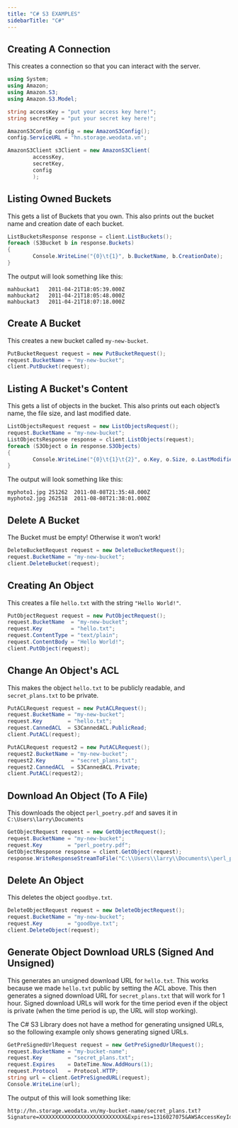 ```yaml
--- 
title: "C# S3 EXAMPLES"
sidebarTitle: "C#"
---
```


## Creating A Connection

This creates a connection so that you can interact with the server.

```cs C#
using System;
using Amazon;
using Amazon.S3;
using Amazon.S3.Model;

string accessKey = "put your access key here!";
string secretKey = "put your secret key here!";

AmazonS3Config config = new AmazonS3Config();
config.ServiceURL = "hn.storage.weodata.vn";

AmazonS3Client s3Client = new AmazonS3Client(
        accessKey,
        secretKey,
        config
        );
```

## Listing Owned Buckets 

This gets a list of Buckets that you own. This also prints out the bucket name and creation date of each bucket.

```cs C#
ListBucketsResponse response = client.ListBuckets();
foreach (S3Bucket b in response.Buckets)
{
        Console.WriteLine("{0}\t{1}", b.BucketName, b.CreationDate);
}
```

The output will look something like this:

``` Console
mahbuckat1   2011-04-21T18:05:39.000Z
mahbuckat2   2011-04-21T18:05:48.000Z
mahbuckat3   2011-04-21T18:07:18.000Z
```

## Create A Bucket

This creates a new bucket called `my-new-bucket`.

```cs C#
PutBucketRequest request = new PutBucketRequest();
request.BucketName = "my-new-bucket";
client.PutBucket(request);
```

## Listing A Bucket's Content

This gets a list of objects in the bucket. This also prints out each object’s name, the file size, and last modified date.

```cs C#
ListObjectsRequest request = new ListObjectsRequest();
request.BucketName = "my-new-bucket";
ListObjectsResponse response = client.ListObjects(request);
foreach (S3Object o in response.S3Objects)
{
        Console.WriteLine("{0}\t{1}\t{2}", o.Key, o.Size, o.LastModified);
}
```

The output will look something like this:

``` Console
myphoto1.jpg 251262  2011-08-08T21:35:48.000Z
myphoto2.jpg 262518  2011-08-08T21:38:01.000Z
```

## Delete A Bucket

<Note>
The Bucket must be empty! Otherwise it won’t work!
</Note>

```cs C#
DeleteBucketRequest request = new DeleteBucketRequest();
request.BucketName = "my-new-bucket";
client.DeleteBucket(request);
```

## Creating An Object 

This creates a file `hello.txt` with the string `"Hello World!"`.

```cs C#
PutObjectRequest request = new PutObjectRequest();
request.BucketName  = "my-new-bucket";
request.Key         = "hello.txt";
request.ContentType = "text/plain";
request.ContentBody = "Hello World!";
client.PutObject(request);
```

## Change An Object's ACL

This makes the object `hello.txt` to be publicly readable, and `secret_plans.txt` to be private.

```cs C#
PutACLRequest request = new PutACLRequest();
request.BucketName = "my-new-bucket";
request.Key        = "hello.txt";
request.CannedACL  = S3CannedACL.PublicRead;
client.PutACL(request);

PutACLRequest request2 = new PutACLRequest();
request2.BucketName = "my-new-bucket";
request2.Key        = "secret_plans.txt";
request2.CannedACL  = S3CannedACL.Private;
client.PutACL(request2);
```

## Download An Object (To A File)

This downloads the object `perl_poetry.pdf` and saves it in `C:\Users\larry\Documents`

```cs C#
GetObjectRequest request = new GetObjectRequest();
request.BucketName = "my-new-bucket";
request.Key        = "perl_poetry.pdf";
GetObjectResponse response = client.GetObject(request);
response.WriteResponseStreamToFile("C:\\Users\\larry\\Documents\\perl_poetry.pdf");
```

## Delete An Object

This deletes the object `goodbye.txt`.

```cs C#
DeleteObjectRequest request = new DeleteObjectRequest();
request.BucketName = "my-new-bucket";
request.Key        = "goodbye.txt";
client.DeleteObject(request);
```

## Generate Object Download URLS (Signed And Unsigned)

This generates an unsigned download URL for `hello.txt`. This works because we made `hello.txt` public by setting the ACL above. This then generates a signed download URL for `secret_plans.txt` that will work for 1 hour. Signed download URLs will work for the time period even if the object is private (when the time period is up, the URL will stop working).

<Note>
The C# S3 Library does not have a method for generating unsigned URLs, so the following example only shows generating signed URLs.
</Note>

```cs C#
GetPreSignedUrlRequest request = new GetPreSignedUrlRequest();
request.BucketName = "my-bucket-name";
request.Key        = "secret_plans.txt";
request.Expires    = DateTime.Now.AddHours(1);
request.Protocol   = Protocol.HTTP;
string url = client.GetPreSignedURL(request);
Console.WriteLine(url);
```

The output of this will look something like:

```
http://hn.storage.weodata.vn/my-bucket-name/secret_plans.txt?Signature=XXXXXXXXXXXXXXXXXXXXXXXXXXX&Expires=1316027075&AWSAccessKeyId=XXXXXXXXXXXXXXXXXXX
```





